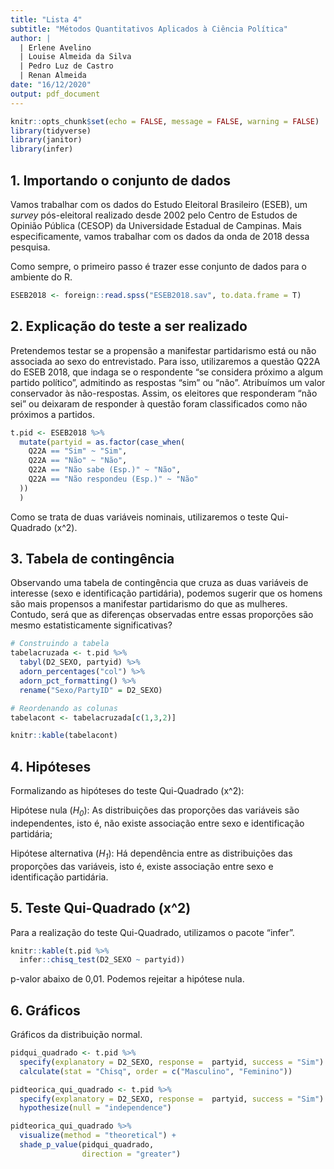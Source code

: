 ```yaml
---
title: "Lista 4"
subtitle: "Métodos Quantitativos Aplicados à Ciência Política"
author: |
  | Erlene Avelino 
  | Louise Almeida da Silva
  | Pedro Luz de Castro
  | Renan Almeida
date: "16/12/2020"
output: pdf_document
---
```


```r
knitr::opts_chunk$set(echo = FALSE, message = FALSE, warning = FALSE)
library(tidyverse)
library(janitor)
library(infer)
```

## 1. Importando o conjunto de dados

Vamos trabalhar com os dados do Estudo Eleitoral Brasileiro (ESEB), um *survey* pós-eleitoral realizado desde 2002 pelo Centro de Estudos de Opinião Pública (CESOP) da Universidade Estadual de Campinas. Mais especificamente, vamos trabalhar com os dados da onda de 2018 dessa pesquisa.

Como sempre, o primeiro passo é trazer esse conjunto de dados para o ambiente do R.

```r
ESEB2018 <- foreign::read.spss("ESEB2018.sav", to.data.frame = T)
```

## 2. Explicação do teste a ser realizado

Pretendemos testar se a propensão a manifestar partidarismo está ou não associada ao sexo do entrevistado. Para isso, utilizaremos a questão Q22A do ESEB 2018, que indaga se o respondente "se considera próximo a algum partido político", admitindo as respostas "sim" ou "não". Atribuímos um valor conservador às não-respostas. Assim, os eleitores que responderam "não sei" ou deixaram de responder à questão foram classificados como não próximos a partidos.

```r
t.pid <- ESEB2018 %>%
  mutate(partyid = as.factor(case_when(
    Q22A == "Sim" ~ "Sim",
    Q22A == "Não" ~ "Não",
    Q22A == "Não sabe (Esp.)" ~ "Não",
    Q22A == "Não respondeu (Esp.)" ~ "Não"
  ))
  )
```

Como se trata de duas variáveis nominais, utilizaremos o teste Qui-Quadrado (x^2).

## 3. Tabela de contingência

Observando uma tabela de contingência que cruza as duas variáveis de interesse (sexo e identificação partidária), podemos sugerir que os homens são mais propensos a manifestar partidarismo do que as mulheres. Contudo, será que as diferenças observadas entre essas proporções são mesmo estatisticamente significativas?

```r
# Construindo a tabela
tabelacruzada <- t.pid %>%
  tabyl(D2_SEXO, partyid) %>%
  adorn_percentages("col") %>%
  adorn_pct_formatting() %>%
  rename("Sexo/PartyID" = D2_SEXO)

# Reordenando as colunas
tabelacont <- tabelacruzada[c(1,3,2)]

knitr::kable(tabelacont)
```


## 4. Hipóteses

Formalizando as hipóteses do teste Qui-Quadrado (x^2):

Hipótese nula (*H~0~*): As distribuições das proporções das variáveis são independentes, isto é, não existe associação entre sexo e identificação partidária;

Hipótese alternativa (*H~1~*): Há dependência entre as distribuições das proporções das variáveis, isto é, existe associação entre sexo e identificação partidária.

## 5. Teste Qui-Quadrado (x^2)

Para a realização do teste Qui-Quadrado, utilizamos o pacote "infer".

```r
knitr::kable(t.pid %>%
  infer::chisq_test(D2_SEXO ~ partyid))
```

p-valor abaixo de 0,01.
Podemos rejeitar a hipótese nula. 

## 6. Gráficos
Gráficos da distribuição normal. 

```r
pidqui_quadrado <- t.pid %>% 
  specify(explanatory = D2_SEXO, response =  partyid, success = "Sim") %>%
  calculate(stat = "Chisq", order = c("Masculino", "Feminino"))

pidteorica_qui_quadrado <- t.pid %>% 
  specify(explanatory = D2_SEXO, response =  partyid, success = "Sim") %>%
  hypothesize(null = "independence") 

pidteorica_qui_quadrado %>%
  visualize(method = "theoretical") + 
  shade_p_value(pidqui_quadrado,
                direction = "greater")
```

